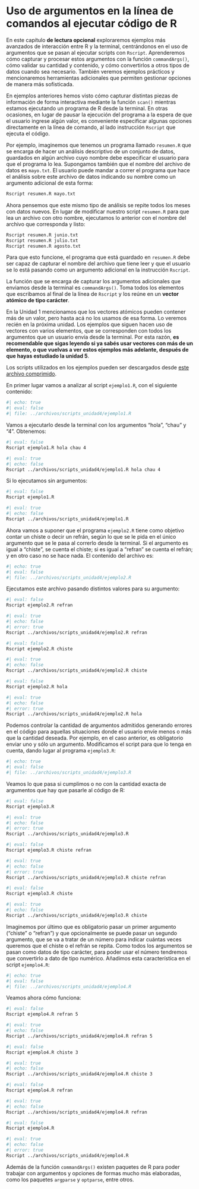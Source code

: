 ```{=latex}
\thispagestyle{primerapagina}
```

# Uso de argumentos en la línea de comandos al ejecutar código de R

::: {.presentacion-capitulo data-latex=""}
En este capítulo **de lectura opcional** exploraremos ejemplos más avanzados de interacción entre R y la terminal, centrándonos en el uso de argumentos que se pasan al ejecutar scripts con `Rscript`. Aprenderemos cómo capturar y procesar estos argumentos con la función `commandArgs()`, cómo validar su cantidad y contenido, y cómo convertirlos a otros tipos de datos cuando sea necesario. También veremos ejemplos prácticos y mencionaremos herramientas adicionales que permiten gestionar opciones de manera más sofisticada.
:::

En ejemplos anteriores hemos visto cómo capturar distintas piezas de información de forma interactiva mediante la función `scan()` mientras estamos ejecutando un programa de R desde la terminal. En otras ocasiones, en lugar de pausar la ejecución del programa a la espera de que el usuario ingrese algún valor, es conveniente especificar algunas opciones directamente en la línea de comando, al lado instrucción `Rscript` que ejecuta el código.

Por ejemplo, imaginemos que tenemos un programa llamado `resumen.R` que se encarga de hacer un análisis descriptivo de un conjunto de datos, guardados en algún archivo cuyo nombre debe especificar el usuario para que el programa lo lea. Supongamos también que el nombre del archivo de datos es `mayo.txt`. El usuario puede mandar a correr el programa que hace el análisis sobre este archivo de datos indicando su nombre como un argumento adicional de esta forma:

```bash
Rscript resumen.R mayo.txt
```

Ahora pensemos que este mismo tipo de análisis se repite todos los meses con datos nuevos. En lugar de modificar nuestro script `resumen.R` para que lea un archivo con otro nombre, ejecutamos lo anterior con el nombre del archivo que corresponda y listo:

```bash
Rscript resumen.R junio.txt
Rscript resumen.R julio.txt
Rscript resumen.R agosto.txt
```

Para que esto funcione, el programa que está guardado en `resumen.R` debe ser capaz de capturar el nombre del archivo que tiene leer y que el usuario se lo está pasando como un argumento adicional en la instrucción `Rscript`.

La función que se encarga de capturar los argumentos adicionales que enviamos desde la terminal es `commandArgs()`. Toma todos los elementos que escribamos al final de la línea de `Rscript` y los reúne en un **vector atómico de tipo carácter**. 

::: {.info data-latex=""}
En la Unidad 1 mencionamos que los vectores atómicos pueden contener más de un valor, pero hasta acá no los usamos de esa forma. Lo veremos recién en la próxima unidad. Los ejemplos que siguen hacen uso de vectores con varios elementos, que se corresponden con todos los argumentos que un usuario envía desde la terminal. Por esta razón, **es recomendable que sigas leyendo si ya sabés usar vectores con más de un elemento, o que vuelvas a ver estos ejemplos más adelante, después de que hayas estudiado la unidad 5**.

Los scripts utilizados en los ejemplos pueden ser descargados desde [este archivo comprimido](https://github.com/ee-unr/programacion-1/raw/refs/heads/main/archivos/scripts_unidad4/scripts_unidad4.zip).
:::

En primer lugar vamos a analizar al script `ejemplo1.R`, con el siguiente contenido:

```r
#| echo: true
#| eval: false 
#| file: ../archivos/scripts_unidad4/ejemplo1.R
```

Vamos a ejecutarlo desde la terminal con los argumentos "hola", "chau" y "4". Obtenemos:

```bash
#| eval: false
Rscript ejemplo1.R hola chau 4
```

```bash
#| eval: true
#| echo: false
Rscript ../archivos/scripts_unidad4/ejemplo1.R hola chau 4
```

Si lo ejecutamos sin argumentos:

```bash
#| eval: false
Rscript ejemplo1.R
```

```bash
#| eval: true
#| echo: false
Rscript ../archivos/scripts_unidad4/ejemplo1.R
```


Ahora vamos a suponer que el programa `ejemplo2.R` tiene como objetivo contar un chiste o decir un refrán, según lo que se le pida en el único argumento que se le pasa al correrlo desde la terminal. Si el argumento es igual a "chiste", se cuenta el chiste; si es igual a "refran" se cuenta el refrán; y en otro caso no se hace nada. El contenido del archivo es:


```r
#| echo: true
#| eval: false 
#| file: ../archivos/scripts_unidad4/ejemplo2.R
```

Ejecutamos este archivo pasando distintos valores para su argumento:

```bash
#| eval: false
Rscript ejemplo2.R refran
```

```bash
#| eval: true
#| echo: false
#| error: true
Rscript ../archivos/scripts_unidad4/ejemplo2.R refran
```

```bash
#| eval: false
Rscript ejemplo2.R chiste
```

```bash
#| eval: true
#| echo: false
Rscript ../archivos/scripts_unidad4/ejemplo2.R chiste
```

```bash
#| eval: false
Rscript ejemplo2.R hola
```

```bash
#| eval: true
#| echo: false
#| error: true
Rscript ../archivos/scripts_unidad4/ejemplo2.R hola
```

Podemos controlar la cantidad de argumentos admitidos generando errores en el código para aquellas situaciones donde el usuario envíe menos o más que la cantidad deseada. Por ejemplo, en el caso anterior, es obligatorio enviar uno y sólo un argumento. Modificamos el script para que lo tenga en cuenta, dando lugar al programa `ejemplo3.R`:


```r
#| echo: true
#| eval: false 
#| file: ../archivos/scripts_unidad4/ejemplo3.R
```

Veamos lo que pasa si cumplimos o no con la cantidad exacta de argumentos que hay que pasarle al código de R:

```bash
#| eval: false
Rscript ejemplo3.R
```

```bash
#| eval: true
#| echo: false
#| error: true
Rscript ../archivos/scripts_unidad4/ejemplo3.R
```


```bash
#| eval: false
Rscript ejemplo3.R chiste refran
```

```bash
#| eval: true
#| echo: false
#| error: true
Rscript ../archivos/scripts_unidad4/ejemplo3.R chiste refran
```

```bash
#| eval: false
Rscript ejemplo3.R chiste
```

```bash
#| eval: true
#| echo: false
Rscript ../archivos/scripts_unidad4/ejemplo3.R chiste
```

Imaginemos por último que es obligatorio pasar un primer argumento ("chiste" o "refran") y que opcionalmente se puede pasar un segundo argumento, que se va a tratar de un número para indicar cuántas veces queremos que el chiste o el refrán se repita. Como todos los argumentos se pasan como datos de tipo carácter, para poder usar el número tendremos que convertirlo a dato de tipo numérico. Añadimos esta característica en el script `ejemplo4.R`:

```r
#| echo: true
#| eval: false 
#| file: ../archivos/scripts_unidad4/ejemplo4.R
```

Veamos ahora cómo funciona:

```bash
#| eval: false
Rscript ejemplo4.R refran 5
```

```bash
#| eval: true
#| echo: false
Rscript ../archivos/scripts_unidad4/ejemplo4.R refran 5
```

```bash
#| eval: false
Rscript ejemplo4.R chiste 3
```

```bash
#| eval: true
#| echo: false
Rscript ../archivos/scripts_unidad4/ejemplo4.R chiste 3
```

```bash
#| eval: false
Rscript ejemplo4.R refran
```

```bash
#| eval: true
#| echo: false
Rscript ../archivos/scripts_unidad4/ejemplo4.R refran
```

```bash
#| eval: false
Rscript ejemplo4.R
```

```bash
#| eval: true
#| echo: false
#| error: true
Rscript ../archivos/scripts_unidad4/ejemplo4.R
```

Además de la función `commandArgs()` existen paquetes de R para poder trabajar con argumentos y opciones de formas mucho más elaboradas, como los paquetes `argparse` y `optparse`, entre otros.



